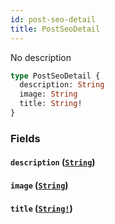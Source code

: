 ```yaml
---
id: post-seo-detail
title: PostSeoDetail
---
```


No description

```graphql
type PostSeoDetail {
  description: String
  image: String
  title: String!
}
```

### Fields

#### `description` ([`String`](/graphql/scalars/string))

#### `image` ([`String`](/graphql/scalars/string))

#### `title` ([`String!`](/graphql/scalars/string))
